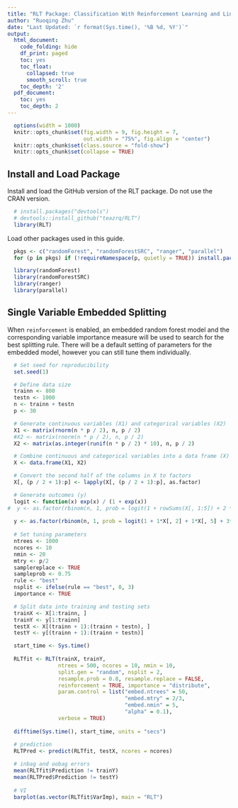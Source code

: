 ```yaml
---
title: "RLT Package: Classification With Reinforcement Learning and Linear Combination Splits"
author: "Ruoqing Zhu"
date: "Last Updated: `r format(Sys.time(), '%B %d, %Y')`"
output:
  html_document:
    code_folding: hide
    df_print: paged
    toc: yes
    toc_float:
      collapsed: true
      smooth_scroll: true 
    toc_depth: '2'
  pdf_document:
    toc: yes
    toc_depth: 2
---
```


```r
  options(width = 1000)
  knitr::opts_chunk$set(fig.width = 9, fig.height = 7,
                        out.width = "75%", fig.align = "center")
  knitr::opts_chunk$set(class.source = "fold-show")
  knitr::opts_chunk$set(collapse = TRUE)
```

## Install and Load Package

Install and load the GitHub version of the RLT package. Do not use the CRAN version. 

```r
  # install.packages("devtools")
  # devtools::install_github("teazrq/RLT")
  library(RLT)
```

Load other packages used in this guide.

```r
  pkgs <- c("randomForest", "randomForestSRC", "ranger", "parallel")
  for (p in pkgs) if (!requireNamespace(p, quietly = TRUE)) install.packages(p)
```
```r
  library(randomForest)
  library(randomForestSRC)
  library(ranger)
  library(parallel)
```

## Single Variable Embedded Splitting

When `reinforcement` is enabled, an embedded random forest model and the corresponding variable importance measure will be used to search for the best splitting rule. There will be a default setting of parameters for the embedded model, however you can still tune them individually. 

```r
  # Set seed for reproducibility
  set.seed(1)

  # Define data size
  trainn <- 800
  testn <- 1000
  n <- trainn + testn
  p <- 30

  # Generate continuous variables (X1) and categorical variables (X2)
  X1 <- matrix(rnorm(n * p / 2), n, p / 2)
  #X2 <- matrix(rnorm(n * p / 2), n, p / 2)
  X2 <- matrix(as.integer(runif(n * p / 2) * 10), n, p / 2)

  # Combine continuous and categorical variables into a data frame (X)
  X <- data.frame(X1, X2)

  # Convert the second half of the columns in X to factors
  X[, (p / 2 + 1):p] <- lapply(X[, (p / 2 + 1):p], as.factor)

  # Generate outcomes (y)
  logit <- function(x) exp(x) / (1 + exp(x))
#  y <- as.factor(rbinom(n, 1, prob = logit(1 + rowSums(X[, 1:5]) + 2 * (X[, p / 2 + 1] %in% c(1, 3)) + rnorm(n))) + 2)
  
  y <- as.factor(rbinom(n, 1, prob = logit(1 + 1*X[, 2] + 1*X[, 5] + 3*(X[, p] %in% c(1, 3, 5, 7)))) + 2)
  
  # Set tuning parameters
  ntrees <- 1000
  ncores <- 10
  nmin <- 20
  mtry <- p/2
  samplereplace <- TRUE
  sampleprob <- 0.75
  rule <- "best"
  nsplit <- ifelse(rule == "best", 0, 3)
  importance <- TRUE

  # Split data into training and testing sets
  trainX <- X[1:trainn, ]
  trainY <- y[1:trainn]
  testX <- X[(trainn + 1):(trainn + testn), ]
  testY <- y[(trainn + 1):(trainn + testn)]
```


```r
  start_time <- Sys.time()
  
  RLTfit <- RLT(trainX, trainY,
                ntrees = 500, ncores = 10, nmin = 10,
                split.gen = "random", nsplit = 2,
                resample.prob = 0.8, resample.replace = FALSE,
                reinforcement = TRUE, importance = "distribute",
                param.control = list("embed.ntrees" = 50,
                                     "embed.mtry" = 2/3,
                                     "embed.nmin" = 5,
                                     "alpha" = 0.1),
                verbose = TRUE)
  
  difftime(Sys.time(), start_time, units = "secs")
  
  # prediction
  RLTPred <- predict(RLTfit, testX, ncores = ncores)

  # inbag and oobag errors
  mean(RLTfit$Prediction != trainY)
  mean(RLTPred$Prediction != testY)
  
  # VI
  barplot(as.vector(RLTfit$VarImp), main = "RLT")
```


















